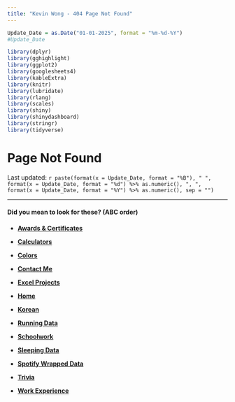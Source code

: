 ```yaml
---
title: "Kevin Wong - 404 Page Not Found"
---
```


```r
Update_Date = as.Date("01-01-2025", format = "%m-%d-%Y")
#Update_Date

library(dplyr)
library(gghighlight)
library(ggplot2)
library(googlesheets4)
library(kableExtra)
library(knitr)
library(lubridate)
library(rlang)
library(scales)
library(shiny)
library(shinydashboard)
library(stringr)
library(tidyverse)
```

<style>
h3 {
   font-family: Tahoma;
   color: black;
}
</style>

<h1>Page Not Found</h1>

<p class="last-updated">
Last updated: `r paste(format(x = Update_Date, format = "%B"), " ", format(x = Update_Date, format = "%d") %>% as.numeric(), ", ", format(x = Update_Date, format = "%Y") %>% as.numeric(), sep = "")`
</p>

<hr />

<h4>Did you mean to look for these? (ABC order)</h4>

<h4>
* [Awards & Certificates](awards.html)

* [Calculators](calculators.html)

* [Colors](colors.html)

* [Contact Me](contact.html)

* [Excel Projects](excel.html)

* [Home](index.html)

* [Korean](korean.html)

* [Running Data](running.html)

* [Schoolwork](schoolwork.html)

* [Sleeping Data](sleep.html)

* [Spotify Wrapped Data](spotify.html)

* [Trivia](trivia.html)

* [Work Experience](work.html)

</h4>






